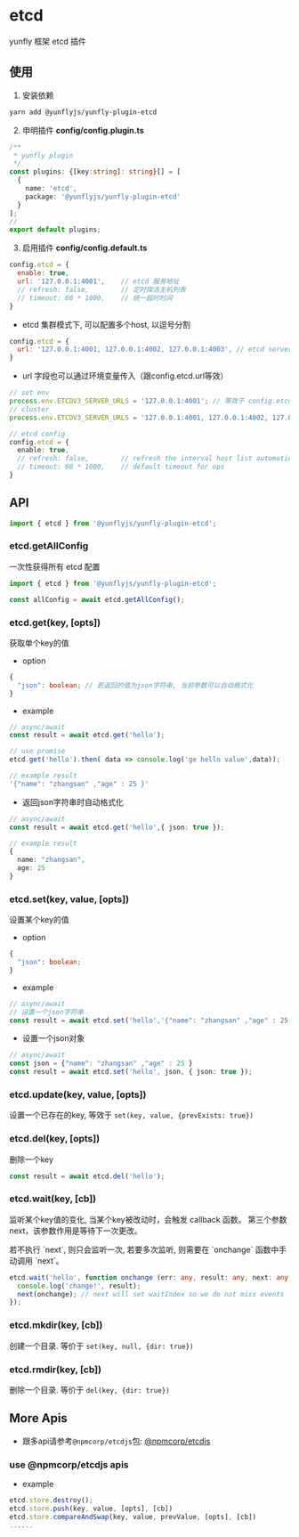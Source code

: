 # etcd


yunfly 框架 etcd 插件

## 使用

1. 安装依赖

```bash
yarn add @yunflyjs/yunfly-plugin-etcd
```

2. 申明插件 **config/config.plugin.ts** 

```ts
/**
 * yunfly plugin
 */
const plugins: {[key:string]: string}[] = [
  {
    name: 'etcd',
    package: '@yunflyjs/yunfly-plugin-etcd'
  }
];
// 
export default plugins;
```

3. 启用插件 **config/config.default.ts** 

```js
config.etcd = {
  enable: true,
  url: '127.0.0.1:4001',    // etcd 服务地址
  // refresh: false,        // 定时探活主机列表
  // timeout: 60 * 1000,    // 统一超时时间
}
```

- etcd 集群模式下, 可以配置多个host, 以逗号分割

```js
config.etcd = {
  url: '127.0.0.1:4001, 127.0.0.1:4002, 127.0.0.1:4003', // etcd server urls 
}
```

- url 字段也可以通过环境变量传入（跟config.etcd.url等效）

```ts
// set env
process.env.ETCDV3_SERVER_URLS = '127.0.0.1:4001'; // 等效于 config.etcd.url
// cluster
process.env.ETCDV3_SERVER_URLS = '127.0.0.1:4001, 127.0.0.1:4002, 127.0.0.1:4003';

// etcd config
config.etcd = {
  enable: true,
  // refresh: false,        // refresh the interval host list automatically
  // timeout: 60 * 1000,    // default timeout for ops
}
```

## API

```ts
import { etcd } from '@yunflyjs/yunfly-plugin-etcd';
```

### etcd.getAllConfig

一次性获得所有 etcd 配置

```ts
import { etcd } from '@yunflyjs/yunfly-plugin-etcd';

const allConfig = await etcd.getAllConfig();
```

### etcd.get(key, [opts])

获取单个key的值

- option

```ts
{
  "json": boolean; // 若返回的值为json字符串, 当前参数可以自动格式化
}
```

- example

```ts
// async/await
const result = await etcd.get('hello');

// use promise
etcd.get('hello').then( data => console.log('ge hello value',data));

// example result
'{"name": "zhangsan" ,"age" : 25 }'
```

- 返回json字符串时自动格式化

```ts
// async/await
const result = await etcd.get('hello',{ json: true });

// example result
{
  name: "zhangsan",
  age: 25
}
```

### etcd.set(key, value, [opts])

设置某个key的值

- option

```ts
{
  "json": boolean;
}
```

- example

```ts
// async/await
// 设置一个json字符串
const result = await etcd.set('hello','{"name": "zhangsan" ,"age" : 25 }');
```

- 设置一个json对象

```ts
// async/await
const json = {"name": "zhangsan" ,"age" : 25 }
const result = await etcd.set('hello', json, { json: true });
```

### etcd.update(key, value, [opts])

设置一个已存在的key, 等效于 `set(key, value, {prevExists: true})`

### etcd.del(key, [opts])

删除一个key

```ts
const result = await etcd.del('hello');
```

### etcd.wait(key, [cb])

监听某个key值的变化, 当某个key被改动时，会触发 callback 函数。
第三个参数next，该参数作用是等待下一次更改。

<Callout type="default">
  若不执行 `next`, 则只会监听一次, 若要多次监听, 则需要在 `onchange` 函数中手动调用 `next`。
</Callout>

```ts
etcd.wait('hello', function onchange (err: any, result: any, next: any) {
  console.log('change!', result);
  next(onchange); // next will set waitIndex so we do not miss events
});
```

### etcd.mkdir(key, [cb])

创建一个目录. 等价于 `set(key, null, {dir: true})`

### etcd.rmdir(key, [cb])

删除一个目录. 等价于 `del(key, {dir: true})`

## More Apis

- 跟多api请参考`@npmcorp/etcdjs`包: [@npmcorp/etcdjs](https://www.npmjs.com/package/@npmcorp/etcdjs)

### use @npmcorp/etcdjs apis

- example

```ts
etcd.store.destroy();
etcd.store.push(key, value, [opts], [cb])
etcd.store.compareAndSwap(key, value, prevValue, [opts], [cb])
......
```










